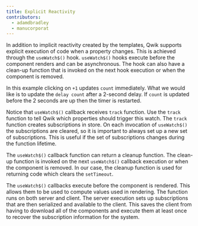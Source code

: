```yaml
---
title: Explicit Reactivity
contributors:
  - adamdbradley
  - manucorporat
---
```


In addition to implicit reactivity created by the templates, Qwik supports explicit execution of code when a property changes. This is achieved through the `useWatch$()` hook. `useWatch$()` hooks execute before the component renders and can be asynchronous. The hook can also have a clean-up function that is invoked on the next hook execution or when the component is removed.

In this example clicking on `+1` updates `count` immediately. What we would like is to update the `delay count` after a 2-second delay. If `count` is updated before the 2 seconds are up then the timer is restarted.

Notice that `useWatch$()` callback receives `track` function. Use the `track` function to tell Qwik which properties should trigger this watch. The `track` function creates subscriptions in store. On each invocation of `useWatch$()` the subscriptions are cleared, so it is important to always set up a new set of subscriptions. This is useful if the set of subscriptions changes during the function lifetime.

The `useWatch$()` callback function can return a cleanup function. The clean-up function is invoked on the next `useWatch$()` callback execution or when the component is removed. In our case, the cleanup function is used for returning code which clears the `setTimeout`.

The `useWatch$()` callbacks execute before the component is rendered. This allows them to be used to compute values used in rendering. The function runs on both server and client. The server execution sets up subscriptions that are then serialized and available to the client. This saves the client from having to download all of the components and execute them at least once to recover the subscription information for the system.
